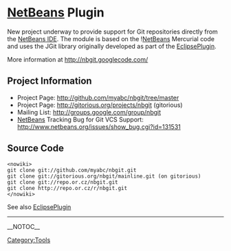= [[NetBeans]] Plugin =

New project underway to provide support for Git repositories directly from the [http://www.netbeans.org/ NetBeans IDE].
The module is based on the ![[NetBeans]] Mercurial code and uses the JGit library originally developed as part of the [[EclipsePlugin]].

More information at http://nbgit.googlecode.com/

== Project Information ==

* Project Page: http://github.com/myabc/nbgit/tree/master
* Project Page: http://gitorious.org/projects/nbgit (gitorious)
* Mailing List: http://groups.google.com/group/nbgit
* [[NetBeans]] Tracking Bug for Git VCS Support: http://www.netbeans.org/issues/show_bug.cgi?id=131531

== Source Code ==

<pre><nowiki>
git clone git://github.com/myabc/nbgit.git
git clone git://gitorious.org/nbgit/mainline.git (on gitorious)
git clone git://repo.or.cz/nbgit.git
git clone http://repo.or.cz/r/nbgit.git
</nowiki></pre>

See also [[EclipsePlugin]]

----
[[Category:Tools]]

__NOTOC__